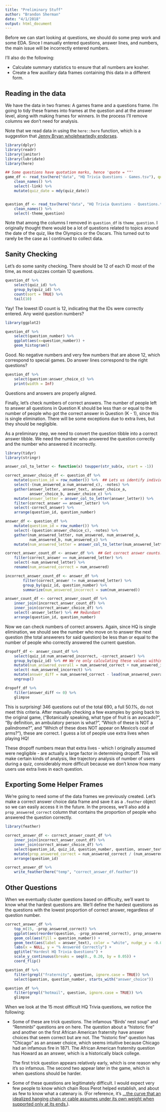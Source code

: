 ```yaml
---
title: "Preliminary Stuff"
author: "Brandon Sherman"
date: "4/1/2018"
output: html_document
---
```


Before we can start looking at questions, we should do some prep work
and some EDA.  Since I manually entered questions, answer lines, and
numbers, the main issue will be incorrectly entered numbers.

I'll also do the following:

* Calculate summary statistics to ensure that all numbers are kosher.
* Create a few auxillary data frames containing this data in a
  different form.

## Reading in the data

We have the data in two frames: A games frame and a questions frame.
I'm going to tidy these frames into frames at the question and at the
answer level, along with making frames for winners.  In the process
I'll remove columns we don't need for analysis.

Note that we read data in using the `here::here` function, which is a
suggestion that [Jenny Bryan wholeheartedly
endorses](https://www.tidyverse.org/articles/2017/12/workflow-vs-script/).
  
```r
library(dplyr)
library(readr)
library(janitor)
library(lubridate)
library(here)

## Some questions have quotation marks, hence 'quote = ""'
game_df <- read_tsv(here("data", "HQ Trivia Questions - Games.tsv"), quote = "") %>%
    clean_names() %>%
    select(-link) %>%
    mutate(quiz_date = mdy(quiz_date))


question_df <- read_tsv(here("data", "HQ Trivia Questions - Questions.tsv"), quote = "") %>%
    clean_names() %>%
    select(-theme_question)
```

Note that among the columns I removed in `question_df` is
`theme_question`.  I originally thought there would be a lot of
questions related to topics around the date of the quiz, like the
Olympics or the Oscars.  This turned out to rarely be the case as I
continued to collect data.


## Sanity Checking

Let's do some sanity checking.  There should be 12 of each ID most of
the time, as most quizzes contain 12 questions.

```r
question_df %>%
    select(quiz_id) %>% 
    group_by(quiz_id) %>% 
    count(sort = TRUE) %>%
    tail(10)
```

Yay!  The lowest ID count is 12, indicating that the IDs were
correctly entered.  Any weird question numbers?

```r
library(ggplot2)

question_df %>%
    select(question_number) %>%
    ggplot(aes(x=question_number)) +
    geom_histogram()
```

Good.  No negative numbers and very few numbers that are above 12,
which correspond to special games.  Do answer lines correspond to the
right questions?


```r
question_df %>%
    select(question:answer_choice_c) %>%
    print(width = Inf)
```

Questions and answers are properly aligned.

Finally, let's check numbers of correct answers.  The number of people
left to answer all questions in Question K should be less than or
equal to the number of people who got the correct answer in Question
(K - 1), since this is single elimination.  There will be some
exceptions due to extra lives, but they should be negligible.

As a preliminary step, we need to convert the question tibble into a
correct answer tibble.  We need the number who answered the question
correctly and the number who answered it incorrectly.

```r
library(tidyr)
library(stringr)

answer_col_to_letter <- function(x) toupper(str_sub(x, start = -1))

correct_answer_choice_df <- question_df %>%
    mutate(question_id = row_number()) %>%  ## Lets us identify individual questions
    select(-(num_answered_a:num_answered_c), -notes) %>% 
    gather(answer_letter, answer_text, answer_choice_a,
           answer_choice_b, answer_choice_c) %>%
    mutate(answer_letter = answer_col_to_letter(answer_letter)) %>%
    filter(correct_answer == answer_letter) %>%
    select(-correct_answer) %>%
    arrange(question_id, question_number)

answer_df <- question_df %>%
    mutate(question_id = row_number()) %>%
    select(-(question:answer_choice_c), -notes) %>% 
    gather(num_answered_letter, num_answered, num_answered_a,
           num_answered_b, num_answered_c) %>%
    mutate(num_answered_letter = answer_col_to_letter(num_answered_letter))

correct_answer_count_df <- answer_df %>%  ## Get correct answer counts...
    filter(correct_answer == num_answered_letter) %>%
    select(-num_answered_letter) %>% 
    rename(num_answered_correct = num_answered)

incorrect_answer_count_df <- answer_df %>%
        filter(correct_answer != num_answered_letter) %>%
        group_by(quiz_id, question_number) %>% 
        summarize(num_answered_incorrect = sum(num_answered))

answer_count_df <- correct_answer_count_df %>%
    inner_join(incorrect_answer_count_df) %>%
    inner_join(correct_answer_choice_df) %>%
    select(-answer_letter) %>% ## Redundant
    arrange(question_id, question_number)
```

Now we can check numbers of correct answers.  Again, since HQ is
single elimination, we should see the number who move on to answer the
next question (the total answerers for said question) be less than or
equal to the number of people who correctly answered the current
question.

```r
dropoff_df <- answer_count_df %>%
    select(quiz_id:num_answered_incorrect, -correct_answer) %>%
    group_by(quiz_id) %>% ## We're only calculating these values within a quiz
    mutate(num_answered_overall = num_answered_correct + num_answered_incorrect) %>%
    select(-num_answered_incorrect) %>% 
    mutate(answer_diff = num_answered_correct - lead(num_answered_overall)) %>%
    ungroup()

dropoff_df %>%
    filter(answer_diff <= 0) %>%    
    glimpse
```

This is surprising!  346 questions out of the total 690, a full 50.1%,
do not meet this criteria.  After manually checking a few examples by
going back to the original game, ("Botanically speaking, what type of
fruit is an avocado?", "By definition, an ambulatory person is what?",
"Which of these is NOT a palindrome?", and "Which of these does NOT
appear on Mexico's coat of arms?"), these are correct.  I guess a lot
of people use extra lives when playing HQ!

These dropoff numbers mean that extra lives - which I originally
assumed were negligible - are actually a large factor in determining
dropoff.  This will make certain kinds of analysis, like trajectory
analysis of number of users during a quiz, considerably more difficult
because we don't know how many users use extra lives in each question.

## Exporting Some Helper Frames

We're going to need some of the data frames we previously created.
Let's make a correct answer choice data frame and save it as a
`.feather` object so we can easily access it in the future.  In the
process, we'll also add a `prop_answered_correct` column that contains 
the proportion of people who answered the question correctly.

```r
library(feather)

correct_answer_df <- correct_answer_count_df %>%
    inner_join(incorrect_answer_count_df) %>% 
    inner_join(correct_answer_choice_df) %>%
    select(question_id, quiz_id, question_number, question, answer_text, correct_answer, num_answered_correct, num_answered_incorrect) %>%
    mutate(prop_answered_correct = num_answered_correct / (num_answered_correct + num_answered_incorrect)) %>% 
    arrange(question_id)

correct_answer_df %>%
    write_feather(here("temp", "correct_answer_df.feather"))
```


## Other Questions

When we eventually cluster questions based on difficulty, we'll want
to know what the hardest questions are.  We'll define the hardest
questions as the questions with the lowest proportion of correct
answer, regardless of question number.

```r
correct_answer_df %>%
    top_n(15, -prop_answered_correct) %>%
    ggplot(aes(reorder(question, -prop_answered_correct), prop_answered_correct)) +
    geom_col(aes(fill = question_number)) +
    geom_text(aes(label = answer_text), color = "white", nudge_y = -0.04) +
    labs(x = NULL, y = "% Answered Correctly") +
    ggtitle("Hardest HQ Trivia Questions") +
    scale_y_continuous(breaks = seq(0., 0.20, by = 0.05)) +
    coord_flip()
```


```r
question_df %>%
    filter(grepl("fraternity", question, ignore.case = TRUE)) %>%
    select(question, question_number, starts_with("answer_choice"))

question_df %>%
    filter(grepl("hotmail", question, ignore.case = TRUE)) %>%
    glimpse
```

When we look at the 15 most difficult HQ Trivia questions, we notice the following:

* Some of these are trick questions.  The infamous "Birds' nest soup"
  and "Renminbi" questions are on here.  The question about a
  "historic fire" and another on the first African American fraternity
  have answer choices that seem correct but are not.  The "historic
  fire" question has "Chicago" as an answer choice, which seems
  intuitive because Chicago had an infamous fire in 1871.  The African
  American fraternity question has Howard as an answer, which is a
  historically black college.
  
  The first trick question appears relatively early, which is one
  reason why it's so infamous.  The second two appear later in the
  game, which is when questions should be harder.
  
* Some of these questions are legitimately difficult.  I would expect
  very few people to know which chain Ross Perot helped establish, and
  about as few to know what a catenary is.  (For reference, it's
  [...the curve that an idealized hanging chain or cable assumes under
  its own weight when supported only at its
  ends.](https://en.wikipedia.org/wiki/Catenary)).  
